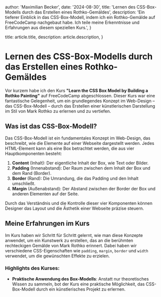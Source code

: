 
  author: 'Maximilian Becker',
  date: '2024-08-30',
  title: 'Lernen des CSS-Box-Modells durch das Erstellen eines Rothko-Gemäldes',
  description: 'Ein tieferer Einblick in das CSS-Box-Modell, indem ich ein Rothko-Gemälde auf FreeCodeCamp nachgebaut habe. Ich teile meine Erkenntnisse und Erfahrungen aus diesem speziellen Kurs.',
}

  title: article.title,
  description: article.description,
}


# Lernen des CSS-Box-Modells durch das Erstellen eines Rothko-Gemäldes

Vor kurzem habe ich den Kurs **"Learn the CSS Box Model by Building a Rothko Painting"** auf FreeCodeCamp abgeschlossen. Dieser Kurs war eine fantastische Gelegenheit, um ein grundlegendes Konzept im Web-Design – das CSS-Box-Modell – durch das Erstellen einer künstlerischen Darstellung im Stil von Mark Rothko zu erlernen und zu vertiefen.

## Was ist das CSS-Box-Modell?

Das CSS-Box-Modell ist ein fundamentales Konzept im Web-Design, das beschreibt, wie die Elemente auf einer Webseite dargestellt werden. Jedes HTML-Element kann als eine Box betrachtet werden, die aus vier Hauptkomponenten besteht:

1. **Content** (Inhalt): Der eigentliche Inhalt der Box, wie Text oder Bilder.
2. **Padding** (Innenabstand): Der Raum zwischen dem Inhalt der Box und dem Rand (Border).
3. **Border** (Rand): Die Umrandung, die das Padding und den Inhalt umschließt.
4. **Margin** (Außenabstand): Der Abstand zwischen der Border der Box und anderen Elementen auf der Seite.

Durch das Verständnis und die Kontrolle dieser vier Komponenten können Designer das Layout und die Ästhetik einer Webseite präzise steuern.

## Meine Erfahrungen im Kurs

Im Kurs haben wir Schritt für Schritt gelernt, wie man diese Konzepte anwendet, um ein Kunstwerk zu erstellen, das an die berühmten rechteckigen Gemälde von Mark Rothko erinnert. Dabei haben wir verschiedene CSS-Eigenschaften wie `padding`, `margin`, `border` und `width` verwendet, um die gewünschten Effekte zu erzielen.

### Highlights des Kurses:

- **Praktische Anwendung des Box-Modells**: Anstatt nur theoretisches Wissen zu sammeln, bot der Kurs eine praktische Möglichkeit, das CSS-Box-Modell durch ein künstlerisches Projekt zu erlernen.
